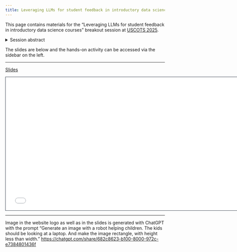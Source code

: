 ```yaml
---
title: Leveraging LLMs for student feedback in introductory data science courses
---
```


This page contains materials for the "Leveraging LLMs for student feedback in introductory data science courses" breakout session at [USCOTS 2025](https://www.causeweb.org/cause/uscots/uscots25/program/breakouts/2A). 

<details>
<summary>Session abstract</summary>
Over the last few years, a considerable challenge for learners and teachers of data science courses has been the proliferation of the use of large language model (LLM) based tools (e.g., Chat GPT, CoPilot, etc.) in generating answers to assessment questions. In some cases, this might be considered a violation of an academic conduct policy, but this is not what this breakout session is about. Instead, in this session, we will share tools built for helping students leverage LLMs to get immediate feedback on their work in an effort to convince them to give it a try themselves instead of immediately turning to LLMs to generate answers for high-stakes assessments. This tool, an R package, allows students to develop their own answers and then use an LLM to evaluate their answers against a rubric that is not, at the outset, visible to them, and receive immediate, detailed feedback on their work. We will discuss details of decisions made when building the tool, both the backend and the user interface, challenges around evaluations that are not done correctly by the LLM, and student feedback from the first set of users. Finally, we will touch on how this tool can be incorporated into the assessment structure of a data science course as a low-stakes assessment tool and discuss ethical considerations for using a tool that leverages LLMs, especially as part of the formal assessment structure of a course.
</details>

The slides are below and the hands-on activity can be accessed via the sidebar on the left.

---

[Slides](/slides/help-from-ai-uscots25.pdf)

```{=html}
<iframe class="slide-deck" src="/slides/help-from-ai-uscots25.pdf" height="420" width="747" style="border: 1px solid #2e3846;"></iframe>
```

---

Image in the website logo as well as in the slides is generated with ChatGPT with the prompt “Generate an image with a robot helping children. The kids should be looking at a laptop. And make the image rectangle, with height less than width.”
<https://chatgpt.com/share/682c8623-b100-8000-972c-e7384801436f>
